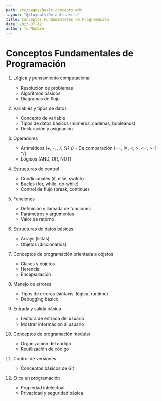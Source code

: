 ```yaml
---
path: src/pages/basic-concepts.mdx
layout: "@/layouts/Default.astro"
title: Conceptos Fundamentales de Programación
date: 2023-07-12
author: Tu Nombre
---
```


# Conceptos Fundamentales de Programación

1. Lógica y pensamiento computacional
   - Resolución de problemas
   - Algoritmos básicos
   - Diagramas de flujo

2. Variables y tipos de datos
   - Concepto de variable
   - Tipos de datos básicos (números, cadenas, booleanos)
   - Declaración y asignación

3. Operadores
   - Aritméticos (+, -, *, /, %)
   {/* - De comparación (==, !=, <, >, <=, >=) */}
   - Lógicos (AND, OR, NOT)

4. Estructuras de control
   - Condicionales (if, else, switch)
   - Bucles (for, while, do-while)
   - Control de flujo (break, continue)

5. Funciones
   - Definición y llamada de funciones
   - Parámetros y argumentos
   - Valor de retorno

6. Estructuras de datos básicas
   - Arrays (listas)
   - Objetos (diccionarios)

7. Conceptos de programación orientada a objetos
   - Clases y objetos
   - Herencia
   - Encapsulación

8. Manejo de errores
   - Tipos de errores (sintaxis, lógica, runtime)
   - Debugging básico

9. Entrada y salida básica
   - Lectura de entrada del usuario
   - Mostrar información al usuario

10. Conceptos de programación modular
    - Organización del código
    - Reutilización de código

11. Control de versiones
    - Conceptos básicos de Git

12. Ética en programación
    - Propiedad intelectual
    - Privacidad y seguridad básica
